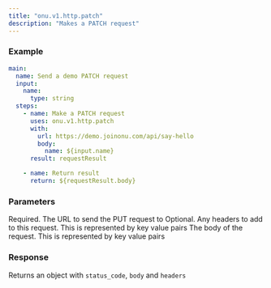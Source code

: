 ```yaml
---
title: "onu.v1.http.patch"
description: "Makes a PATCH request"
---
```


### Example

```yaml
main:
  name: Send a demo PATCH request
  input:
    name:
      type: string
  steps:
    - name: Make a PATCH request
      uses: onu.v1.http.patch
      with:
        url: https://demo.joinonu.com/api/say-hello
        body:
          name: ${input.name}
      result: requestResult

    - name: Return result
      return: ${requestResult.body}
```

### Parameters

<ResponseField name="url">
  Required. The URL to send the PUT request to
</ResponseField>

<ResponseField name="headers">
  Optional. Any headers to add to this request. This is represented by key value
  pairs
</ResponseField>

<ResponseField name="body">
  The body of the request. This is represented by key value pairs
</ResponseField>

### Response

Returns an object with `status_code`, `body` and `headers`
